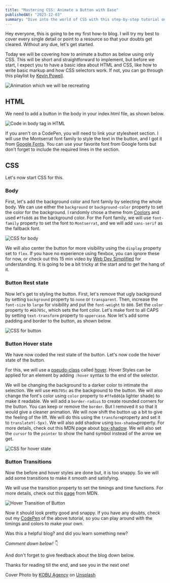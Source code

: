 ```yaml
---
title: "Mastering CSS: Animate a Button with Ease"
publishedAt: "2023-12-03"
summary: "Dive into the world of CSS with this step-by-step tutorial on animating a button. Perfect for beginners with a basic understanding of HTML and CSS, this blog guides you through adding stylish animations using pure CSS. Learn to customize your web designs with a cool button hover effect, enhance user experience, and add a professional touch to your projects. Whether you're a budding web designer or looking to polish your skills, this post offers valuable insights and practical tips, complete with helpful resources and examples. Join us to elevate your web design game!"
---
```


Hey everyone, this is going to be my first how-to blog. I will try my best to cover every single detail or point to a resource so that your doubts get cleared. Without any due, let's get started.

Today we will be covering how to animate a button as below using only CSS. This will be short and straightforward to implement, but before we start, I expect you to have a basic idea about HTML and CSS, like how to write basic markup and how CSS selectors work. If not, you can go through this playlist by [Kevin Powell](https://www.youtube.com/playlist?list=PL4-IK0AVhVjM0xE0K2uZRvsM7LkIhsPT-).

![Animation which we will be recreating](https://cdn.hashnode.com/res/hashnode/image/upload/v1638446643391/6GP26jtMr.gif)

## HTML

We need to add a button in the body in your index.html file, as shown below.

![Code in body tag in HTML](https://cdn.hashnode.com/res/hashnode/image/upload/v1638445972813/RapPgsagp.png)

If you aren't on a CodePen, you will need to link your stylesheet section. I will use the Montserrat font family to style the text in the button, and I got it from [Google Fonts](https://fonts.google.com). You can use your favorite font from Google fonts but don't forget to include the required lines in the section.

## CSS

Let's now start CSS for this.

### Body

First, let's add the background color and font family by selecting the whole body. We can use either the `background` or `background-color` property to set the color for the background. I randomly chose a theme from [Coolors](https://coolors.co/) and used `#ffe8d6` as the background color. For the Font family, we will use `font-family` property to set the font to `Montserrat`, and we will add `sans-serif` as the fallback font.

![CSS for body](https://cdn.hashnode.com/res/hashnode/image/upload/v1638446985027/malDZVrQI.png)

We will also center the button for more visibility using the `display` property set to `flex`. If you have no experience using flexbox, you can ignore these for now, or check out this 15 min video by [Web Dev Simplified](https://youtu.be/fYq5PXgSsbE) for understanding. It is going to be a bit tricky at the start and to get the hang of it.

### Button Rest state

Now let's get to styling the button. First, let's remove that ugly background by setting `background` property to `none` or `transparent`. Then, increase the `font-size` to `large` for visibility and put the `font-weight` to `800`. Set the `color` property to `#6b705c`, which sets the font color. Let's make font to all CAPS by setting `text-transform` property to `uppercase`. Now let's add some padding and border to the button, as shown below.

![CSS for button](https://cdn.hashnode.com/res/hashnode/image/upload/v1638447753151/qXjzZsdF5.png)

### Button Hover state

We have now coded the rest state of the button. Let's now code the hover state of the button.

For this, we will use a [pseudo-class](https://developer.mozilla.org/en-US/docs/Web/CSS/Pseudo-classes) called [hover](https://developer.mozilla.org/en-US/docs/Web/CSS/:hover). Hover Styles can be applied for an element by adding `:hover` syntax to the end of the selector.

We will be changing the background to a darker color to intimate the selection. We will use `#6b705c` as the background to the button. We will also change the font's color using `color` property to `#ffe8d6`(a lighter shade) to make it readable. We will add a `border-radius` to create rounded corners for the button. You can keep or remove the `border`. But I removed it so that it would give a cleaner animation. We will now shift the button up a bit to give the feeling of the lift. We will do this using the `transform`property and set it to `translateY(-5px)`. We will also add shadow using `box-shadow`property. For more details, check out this MDN page about [box-shadow](https://developer.mozilla.org/en-US/docs/Web/CSS/box-shadow). We will also set the `cursor` to the `pointer` to show the hand symbol instead of the arrow we get.

![CSS for hover state](https://cdn.hashnode.com/res/hashnode/image/upload/v1638448138328/bB8W8IhZ7r.png)

### Button Transitions

Now the before and hover styles are done but, it is too snappy. So we will add some transitions to make it smooth and satisfying.

We will use the transition property to set the timings and time functions. For more details, check out this [page](https://developer.mozilla.org/en-US/docs/Web/CSS/transition) from MDN.

![Hover Transition of Button](https://cdn.hashnode.com/res/hashnode/image/upload/v1638448205104/GaZljjbNU.png)

Now it should look pretty good and snappy. If you have any doubts, check out my [CodePen](https://codepen.io/gj_deep/pen/yLzNNxj) of the above tutorial, so you can play around with the timings and colors to make your own.

Was this a helpful blog? and did you learn something new?

_Comment down below!_ 👇

And don't forget to give feedback about the blog down below.

Thanks for reading till the end, and see you in the next one!

Cover Photo by [KOBU Agency](https://unsplash.com/@kobuagency?utm_source=Hashnode&utm_medium=referral) on [Unsplash](https://unsplash.com/)
